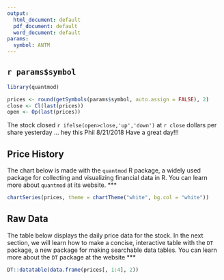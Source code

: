 ```yaml
---
output:
  html_document: default
  pdf_document: default
  word_document: default
params:
  symbol: ANTM
---
```


## `r params$symbol`

```r

library(quantmod)

prices <- round(getSymbols(params$symbol, auto.assign = FALSE), 2)
close <- Cl(last(prices))
open <- Op(last(prices))
```

The stock closed `r ifelse(open>close,'up','down')` at `r close` dollars per share yesterday ... hey this Phil 8/21/2018 Have a great day!!!

## Price History

The chart below is made with the `quantmod` R package, a widely used package for collecting and visualizing financial data in R. You can learn more about `quantmod` at its website.
***
  
```r
chartSeries(prices, theme = chartTheme("white", bg.col = "white"))
```

## Raw Data

The table below displays the daily price data for the stock. In the next section, we will learn how to make a concise, interactive table with the `DT` package, a new package for making searchable data tables. You can learn more about the `DT` package at the website 
***
  
```r
DT::datatable(data.frame(prices[, 1:4], 2))
```
